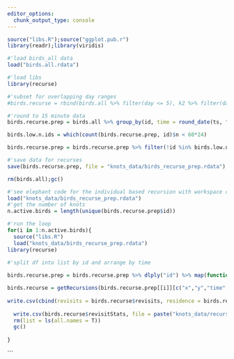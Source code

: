 ```yaml
---
editor_options: 
  chunk_output_type: console
---
```


```r
source("libs.R");source("ggplot.pub.r")
library(readr);library(viridis)
```

```r
#'load birds_all data
load("birds.all.rdata")
```

```r
#'load libs
library(recurse)

#'subset for overlapping day ranges
#birds.recurse = rbind(birds.all %>% filter(day <= 5), k2 %>% filter(day <= 5))

#'round to 15 minute data
birds.recurse.prep = birds.all %>% group_by(id, time = round_date(ts, "1 minute")) %>% summarise(x = mean(X, na.rm = T), y = mean(Y, na.rm = T), posid = first(posID), day = first(day))

birds.low.n.ids = which(count(birds.recurse.prep, id)$n < 60*24)

birds.recurse.prep = birds.recurse.prep %>% filter(!id %in% birds.low.n.ids)

#'save data for recurses
save(birds.recurse.prep, file = "knots_data/birds_recurse_prep.rdata")

rm(birds.all);gc()
```

```r
#'see elephant code for the individual based recursion with workspace clearance and reloading at each step
load("knots_data/birds_recurse_prep.rdata")
#'get the number of knots
n.active.birds = length(unique(birds.recurse.prep$id))

#'run the loop
for(i in 1:n.active.birds){
  source("libs.R")
  load("knots_data/birds_recurse_prep.rdata")
library(recurse)
  
#'split df into list by id and arrange by time

birds.recurse.prep = birds.recurse.prep %>% dlply("id") %>% map(function(x) arrange(x, time))

birds.recurse = getRecursions(birds.recurse.prep[[i]][c("x","y","time","id")], radius = 1000, timeunits = "hours")
  
write.csv(cbind(revisits = birds.recurse$revisits, residence = birds.recurse$residenceTime, id = names(birds.recurse.prep)[i], time = birds.recurse.prep[[i]]$time), file = paste("knots_data/recurse_data/bird_revisit",i,".csv", sep ="_" ), row.names = F)
  
  write.csv(birds.recurse$revisitStats, file = paste("knots_data/recurse_data/bird_recurse_output",i,".csv", sep ="_" ), row.names = F)
  rm(list = ls(all.names = T))
  gc()
  
}

```

```


